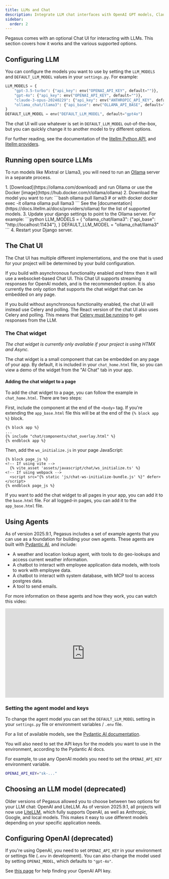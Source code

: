 ```yaml
---
title: LLMs and Chat
description: Integrate LLM chat interfaces with OpenAI GPT models, Claude, or local models using Ollama. Supports streaming, async APIs, and multiple authentication methods.
sidebar:
  order: 2
---
```



Pegasus comes with an optional Chat UI for interacting with LLMs.
This section covers how it works and the various supported options.

## Configuring LLM

You can configure the models you want to use by setting the `LLM_MODELS` and `DEFAULT_LLM_MODEL`
values in your `settings.py`. For example:

```python
LLM_MODELS = {
    "gpt-3.5-turbo": {"api_key": env("OPENAI_API_KEY", default="")},
    "gpt-4o": {"api_key": env("OPENAI_API_KEY", default="")},
    "claude-3-opus-20240229": {"api_key": env("ANTHROPIC_API_KEY", default="")},
    "ollama_chat/llama3": {"api_base": env("OLLAMA_API_BASE", default="http://localhost:11434")},  # requires a running ollama instance
}
DEFAULT_LLM_MODEL = env("DEFAULT_LLM_MODEL", default="gpt4o")
```

The chat UI will use whatever is set in `DEFAULT_LLM_MODEL` out-of-the-box, but you can quickly change it
to another model to try different options.

For further reading, see the documentation of the [litellm Python API](https://docs.litellm.ai/docs/completion),
and [litellm providers](https://docs.litellm.ai/docs/providers).

## Running open source LLMs

To run models like Mixtral or Llama3, you will need to run an [Ollama](https://ollama.com/) server in a separate process.

<Steps>
1. [Download](https://ollama.com/download) and run Ollama or use the Docker [image](https://hub.docker.com/r/ollama/ollama)
2. Download the model you want to run:
   ```bash
   ollama pull llama3
   # or with docker
   docker exec -it ollama ollama pull llama3
   ```
   See the [documentation](https://docs.litellm.ai/docs/providers/ollama) for the list of supported models.
3. Update your django settings to point to the Ollama server. For example:
   ```python
   LLM_MODELS = {
       "ollama_chat/llama3": {"api_base": "http://localhost:11434"},
   }
   DEFAULT_LLM_MODEL = "ollama_chat/llama3"
   ```
4. Restart your Django server.
</Steps>

## The Chat UI

The Chat UI has multiple different implementations, and the one that is used for your project will be determined
 by your build configuration.

If you build with asynchronous functionality enabled *and* htmx then it will use a websocket-based Chat UI.
This Chat UI supports streaming responses for OpenAI models, and is the recommended option.
It is also currently the only option that supports the chat widget that can be embedded on any page.

If you build without asynchronous functionality enabled, the chat UI will instead use Celery and polling.
The React version of the chat UI also uses Celery and polling.
This means that [Celery must be running](/celery) to get responses from the LLM.

### The Chat widget

*The chat widget is currently only available if your project is using HTMX and Async.*

The chat widget is a small component that can be embedded on any page of your app.
By default, it is included in your `chat_home.html` file, so you can view a demo of the widget
from the "AI Chat" tab in your app.

#### Adding the chat widget to a page

To add the chat widget to a page, you can follow the example in `chat_home.html`.
There are two steps:

First, include the component at the end of the `<body>` tag.
If you're extending the `app_base.html` file this will be at the end of the `{% block app %}` block.

```jinja
{% block app %}
...
{% include "chat/components/chat_overlay.html" %}
{% endblock app %}
```

Then, add the `ws_initialize.js` in your page JavaScript:

```jinja
{% block page_js %}
<!-- If using vite -->
  {% vite_asset 'assets/javascript/chat/ws_initialize.ts' %}
<!-- If using webpack -->
  <script src="{% static 'js/chat-ws-initialize-bundle.js' %}" defer></script>
{% endblock page_js %}
```

If you want to add the chat widget to all pages in your app, you can add it to the `base.html` file.
For all logged-in pages, you can add it to the `app_base.html` file.

## Using Agents

As of version 2025.9.1, Pegasus includes a set of example agents that you can use as a foundation for building
your own agents. These agents are built with [Pydantic AI](https://docs.pydantic-ai.com/), and include:

- A weather and location lookup agent, with tools to do geo-lookups and access current weather information.
- A chatbot to interact with employee application data models, with tools to work with employee data.
- A chatbot to interact with system database, with MCP tool to access postgres data.
- A tool to send emails.

For more information on these agents and how they work, you can watch this video:

<div style="position: relative; padding-bottom: 56.25%; height: 0; overflow: hidden; max-width: 100%; height: auto; margin-bottom: 1em;">
    <iframe src="https://www.youtube.com/embed/Z33IBfgVbxI" frameborder="0" allowfullscreen style="position: absolute; top: 0; left: 0; width: 100%; height: 100%;"></iframe>
</div>


### Setting the agent model and keys

To change the agent model you can set the `DEFAULT_LLM_MODEL` setting in your `settings.py` file or
environment variables / `.env` file.

For a list of available models, see the [Pydantic AI documentation](https://ai.pydantic.dev/models/overview/).

You will also need to set the API keys for the models you want to use in the environment,
 according to the Pydantic AI docs.

 For example, to use any OpenAI models you need to set the `OPENAI_API_KEY` environment variable.

```bash
OPENAI_API_KEY="sk-..."
```

## Choosing an LLM model (deprecated)

Older versions of Pegasus allowed you to choose between two options for your LLM chat: OpenAI and LiteLLM.
As of version 2025.9.1, all projects will now use [LiteLLM](https://docs.litellm.ai/docs/),
which fully supports OpenAI, as well as Anthropic, Google, and local models.
This makes it easy to use different models depending on your specific application needs.

## Configuring OpenAI (deprecated)

If you're using OpenAI, you need to set `OPENAI_API_KEY` in your environment or settings file (`.env` in development).
You can also change the model used by setting `OPENAI_MODEL`, which defaults to `"gpt-4o"`.

See [this page](https://help.openai.com/en/articles/4936850-where-do-i-find-my-secret-api-key) for help
finding your OpenAI API key.
